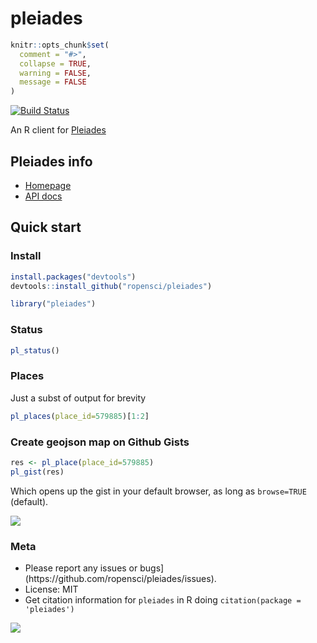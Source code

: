 pleiades
=======

```r
knitr::opts_chunk$set(
  comment = "#>",
  collapse = TRUE,
  warning = FALSE, 
  message = FALSE
)
```

[![Build Status](https://api.travis-ci.org/ropensci/pleiades.png)](https://travis-ci.org/ropensci/pleiades)

An R client for [Pleiades](http://pleiades.stoa.org/home)

## Pleiades info

+ [Homepage](http://pleiades.stoa.org/home)
+ [API docs](http://api.pleiades.stoa.org/)

## Quick start

### Install

```r
install.packages("devtools")
devtools::install_github("ropensci/pleiades")
```

```r
library("pleiades")
```

### Status

```r
pl_status()
```

### Places

Just a subst of output for brevity

```r
pl_places(place_id=579885)[1:2]
```

### Create geojson map on Github Gists

```r
res <- pl_place(place_id=579885)
pl_gist(res)
```

Which opens up the gist in your default browser, as long as `browse=TRUE` (default).

![](http://f.cl.ly/items/251s021t0c020u0K3942/Screen%20Shot%202014-07-31%20at%2010.34.02%20AM.png)

### Meta

* Please report any issues or bugs](https://github.com/ropensci/pleiades/issues).
* License: MIT
* Get citation information for `pleiades` in R doing `citation(package = 'pleiades')`

[![](http://ropensci.org/public_images/github_footer.png)](http://ropensci.org)
